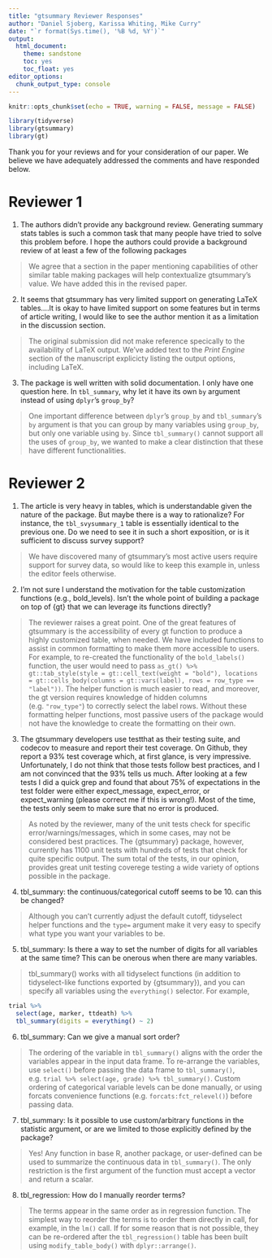 ```yaml
---
title: "gtsummary Reviewer Responses"
author: "Daniel Sjoberg, Karissa Whiting, Mike Curry"
date: "`r format(Sys.time(), '%B %d, %Y')`"
output:
  html_document:
    theme: sandstone
    toc: yes
    toc_float: yes
editor_options: 
  chunk_output_type: console
---
```


```r
knitr::opts_chunk$set(echo = TRUE, warning = FALSE, message = FALSE)

library(tidyverse)
library(gtsummary)
library(gt)
```

Thank you for your reviews and for your consideration of our paper. We believe we have adequately addressed the comments and have responded below. 

# Reviewer 1

1. The authors didn’t provide any background review. Generating summary stats tables is such a common task that many people have tried to solve this problem before. I hope the authors could provide a background review of at least a few of the following packages

> We agree that a section in the paper mentioning capabilities of other similar table making packages will help contextualize gtsummary's value. We have added this in the revised paper. 

2. It seems that gtsummary has very limited support on generating LaTeX tables....It is okay to have limited support on some features but in terms of article writing, I would like to see the author mention it as a limitation in the discussion section.

> The original submission did not make reference specically to the availability of LaTeX output. We've added text to the *Print Engine* section of the manuscript explicicty listing the output options, including LaTeX.


3. The package is well written with solid documentation. I only have one question here. In `tbl_summary`, why let it have its own `by` argument instead of using `dplyr`’s `group_by`?

> One important difference between `dplyr`’s `group_by` and `tbl_summary`'s `by` argument is that you can group by many variables using `group_by`, but only one variable using `by`. Since `tbl_summary()` cannot support all the uses of `group_by`, we wanted to make a clear distinction that these have different functionalities.

# Reviewer 2

1. The article is very heavy in tables, which is understandable given the nature of the package. But maybe there is a way to rationalize? For instance, the `tbl_svysummary_1` table is essentially identical to the previous one. Do we need to see it in such a short exposition, or is it sufficient to discuss survey support?

> We have discovered many of gtsummary's most active users require support for survey data, so would like to keep this example in, unless the editor feels otherwise. 


2. I’m not sure I understand the motivation for the table customization functions (e.g., bold_levels). Isn’t the whole point of building a package on top of {gt} that we can leverage its functions directly?

> The reviewer raises a great point. One of the great features of gtsummary is the accessibility of every gt function to produce a highly customized table, when needed. We have included functions to assist in common formatting to make them more accessible to users. For example, to re-created the functionality of the `bold_labels()` function, the user would need to pass `as_gt() %>% gt::tab_style(style = gt::cell_text(weight = "bold"), locations = gt::cells_body(columns = gt::vars(label), rows = row_type == "label"))`. The helper function is much easier to read, and moreover, the gt version requires knowledge of hidden columns (e.g. `"row_type"`) to correctly select the label rows. Without these formatting helper functions, most passive users of the package would not have the knowledge to create the formatting on their own.


3. The gtsummary developers use testthat as their testing suite, and codecov to measure and report their test coverage. On Github, they report a 93% test coverage which, at first glance, is very impressive. Unfortunately, I do not think that those tests follow best practices, and I am not convinced that the 93% tells us much. After looking at a few tests I did a quick grep and found that about 75% of expectations in the test folder were either expect_message, expect_error, or expect_warning (please correct me if this is wrong!). Most of the time, the tests only seem to make sure that no error is produced.

> As noted by the reviewer, many of the unit tests check for specific error/warnings/messages, which in some cases, may not be considered best practices. The {gtsummary} package, however, currently has 1100 unit tests with hundreds of tests that check for quite specific output. The sum total of the tests, in our opinion, provides great unit testing coverege testing a wide variety of options possible in the package.


4. tbl_summary: the continuous/categorical cutoff seems to be 10. can this be changed?

> Although you can't currently adjust the default cutoff, tidyselect helper functions and the `type=`  argument make it very easy to specify what type you want your variables to be.


5. tbl_summary: Is there a way to set the number of digits for all variables at the same time? This can be onerous when there are many variables.

> tbl_summary() works with all tidyselect functions (in addition to tidyselect-like functions exported by {gtsummary}), and you can specify all variables using the `everything()` selector. For example,

```r
trial %>% 
  select(age, marker, ttdeath) %>%
  tbl_summary(digits = everything() ~ 2)
```


6. tbl_summary: Can we give a manual sort order?

> The ordering of the variable in `tbl_summary()` aligns with the order the variables appear in the input data frame. To re-arrange the variables, use `select()` before passing the data frame to `tbl_summary()`, e.g. `trial %>% select(age, grade) %>% tbl_summary()`. Custom ordering of categorical variable levels can be done manually, or using forcats convenience functions (e.g. `forcats:fct_relevel()`) before passing data. 

7. tbl_summary: Is it possible to use custom/arbitrary functions in the statistic argument, or are we limited to those explicitly defined by the package? 

> Yes! Any function in base R, another package, or user-defined can be used to summarize the continuous data in `tbl_summary()`. The only restriction is the first argument of the function must accept a vector and return a scalar.


8. tbl_regression: How do I manually reorder terms?

> The terms appear in the same order as in regression function. The simplest way to reorder the terms is to order them directly in call, for example, in the `lm()` call. If for some reason that is not possible, they can be re-ordered after the `tbl_regression()` table has been built using `modify_table_body()` with `dplyr::arrange()`.


